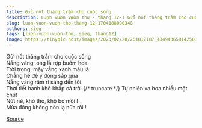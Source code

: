 ```yaml
---
title: Gửi nốt thăng trầm cho cuộc sống
description: Lượn vượn vườn thơ - tháng 12-1 Gửi nốt thăng trầm cho cuộc sống Nắng vàng, ong lả rợp bướm hoa
slug: luon-vuon-vuon-tho-thang-12-1704188090348
authors: sieg
tags: [lượn-vượn-vườn-thơ, sieg, thang12]
image: https://tinypic.host/images/2023/02/28/261817187_434943658142507_4123753504425237923_n.th.jpg
---
```


Gửi nốt thăng trầm cho cuộc sống\
Nắng vàng, ong lả rợp bướm hoa\
Trời trong, mây vắng xanh màu lá\
Chẳng hề để ý đông sắp qua\
Nắng vàng râm rỉ sáng đến tối\
Thời tiết hanh khô khắp cả trời
{/* truncate */}
Tự nhiên xa hoa nhiều một chút\
Nứt nẻ, khó thở, khô bờ môi !\
Mùa đông không còn lạ nữa rồi !

[Source](https://www.facebook.com/ape.poem/posts/pfbid032z6dPeurrYZeNU9TMxubEvDVLFMoUeZCV2yyazSCJXcbRPvgMHWvkocNn6Nqv356l)
